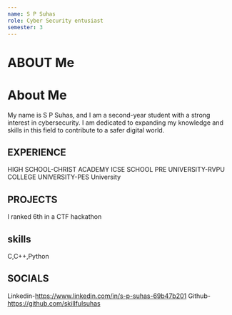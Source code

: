 ```yaml
---
name: S P Suhas
role: Cyber Security entusiast
semester: 3
---
```


# ABOUT Me
# About Me

My name is S P Suhas, and I am a second-year student with a strong interest in cybersecurity. 
I am dedicated to expanding my knowledge and skills in this field to contribute to a safer digital world.

## EXPERIENCE
HIGH SCHOOL-CHRIST ACADEMY ICSE SCHOOL
PRE UNIVERSITY-RVPU COLLEGE
UNIVERSITY-PES University

## PROJECTS
I ranked 6th in a CTF hackathon

## skills
C,C++,Python

## SOCIALS
Linkedin-https://www.linkedin.com/in/s-p-suhas-69b47b201
Github-https://github.com/skillfulsuhas